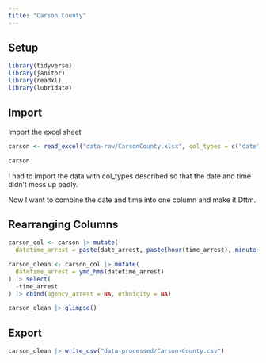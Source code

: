 ```yaml
---
title: "Carson County"
---
```


## Setup

```r

library(tidyverse)
library(janitor)
library(readxl)
library(lubridate)
```

## Import 

Import the excel sheet

```r
carson <- read_excel("data-raw/CarsonCounty.xlsx", col_types = c("date","guess","guess","date", "guess", "guess", "guess", "guess", "skip"))

carson
```

I had to import the data with col_types described so that the date and time didn't mess up badly. 

Now I want to combine the date and time into one column and make it Dttm.

## Rearranging Columns

```r
carson_col <- carson |> mutate(
  datetime_arrest = paste(date_arrest, paste(hour(time_arrest), minute(time_arrest), second(time_arrest), sep = ":")))

carson_clean <- carson_col |> mutate(
  datetime_arrest = ymd_hms(datetime_arrest)
) |> select(
  -time_arrest
) |> cbind(agency_arrest = NA, ethnicity = NA)

carson_clean |> glimpse()
```

## Export

```r
carson_clean |> write_csv("data-processed/Carson-County.csv")
```

